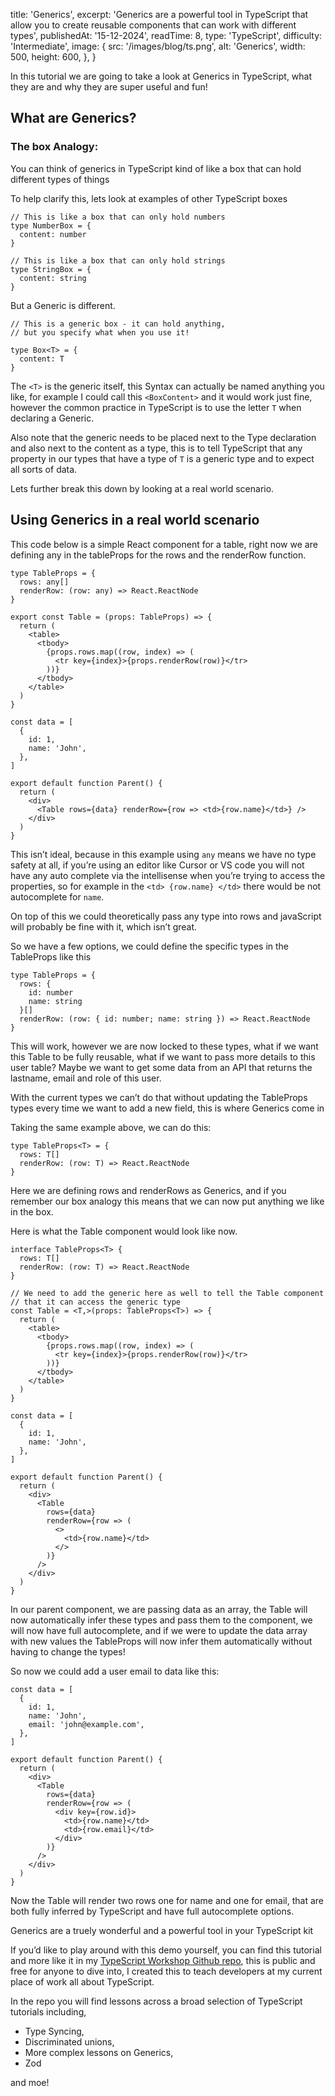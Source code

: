   title: 'Generics',
  excerpt:
    'Generics are a powerful tool in TypeScript that allow you to create reusable components that can work with different types',
  publishedAt: '15-12-2024',
  readTime: 8,
  type: 'TypeScript',
  difficulty: 'Intermediate',
  image: {
    src: '/images/blog/ts.png',
    alt: 'Generics',
    width: 500,
    height: 600,
  },
}

In this tutorial we are going to take a look at Generics in TypeScript, what they are and why they are super useful and fun!

## What are Generics?

### The box Analogy:

You can think of generics in TypeScript kind of like a box that can hold different types of things

To help clarify this, lets look at examples of other TypeScript boxes

```tsx
// This is like a box that can only hold numbers
type NumberBox = {
  content: number
}

// This is like a box that can only hold strings
type StringBox = {
  content: string
}
```

But a Generic is different.

```tsx
// This is a generic box - it can hold anything,
// but you specify what when you use it!

type Box<T> = {
  content: T
}
```

The `<T>` is the generic itself, this Syntax can actually be named anything you like, for example I could call this
`<BoxContent>` and it would work just fine, however the common practice in TypeScript is to use the
letter `T` when declaring a Generic.

Also note that the generic needs to be placed next to the Type
declaration and also next to the content as a type, this is to tell TypeScript that any property
in our types that have a type of `T` is a generic type and to expect all sorts of data.

Lets further break this down by looking at a real world scenario.

## Using Generics in a real world scenario

This code below is a simple React component for a table, right now we are defining any in the tableProps for the rows and the renderRow function.

```tsx
type TableProps = {
  rows: any[]
  renderRow: (row: any) => React.ReactNode
}

export const Table = (props: TableProps) => {
  return (
    <table>
      <tbody>
        {props.rows.map((row, index) => (
          <tr key={index}>{props.renderRow(row)}</tr>
        ))}
      </tbody>
    </table>
  )
}

const data = [
  {
    id: 1,
    name: 'John',
  },
]

export default function Parent() {
  return (
    <div>
      <Table rows={data} renderRow={row => <td>{row.name}</td>} />
    </div>
  )
}
```

This isn’t ideal, because in this example using `any` means we have no type safety at all, if you’re
using an editor like Cursor or VS code you will not have any auto complete via the intellisense when
you’re trying to access the properties, so for example in the `<td> {row.name} </td>` there would be not
autocomplete for `name`.

On top of this we could theoretically pass any type into rows and javaScript
will probably be fine with it, which isn’t great.

So we have a few options, we could define the specific types in the TableProps like this

```tsx
type TableProps = {
  rows: {
    id: number
    name: string
  }[]
  renderRow: (row: { id: number; name: string }) => React.ReactNode
}
```

This will work, however we are now locked to these types, what if we want this Table to be fully reusable, what if we want to pass more details to this user table? Maybe we want to get some data from an API that returns the lastname, email and role of this user.

With the current types we can’t do that without updating the TableProps types every time we want to add a new field, this is where Generics come in

Taking the same example above, we can do this:

```tsx
type TableProps<T> = {
  rows: T[]
  renderRow: (row: T) => React.ReactNode
}
```

Here we are defining rows and renderRows as Generics, and if you remember our box analogy this means that we can now put anything we like in the box.

Here is what the Table component would look like now.

```tsx
interface TableProps<T> {
  rows: T[]
  renderRow: (row: T) => React.ReactNode
}

// We need to add the generic here as well to tell the Table component
// that it can access the generic type
const Table = <T,>(props: TableProps<T>) => {
  return (
    <table>
      <tbody>
        {props.rows.map((row, index) => (
          <tr key={index}>{props.renderRow(row)}</tr>
        ))}
      </tbody>
    </table>
  )
}

const data = [
  {
    id: 1,
    name: 'John',
  },
]

export default function Parent() {
  return (
    <div>
      <Table
        rows={data}
        renderRow={row => (
          <>
            <td>{row.name}</td>
          </>
        )}
      />
    </div>
  )
}
```

In our parent component, we are passing data as an array, the Table will now automatically infer these types and pass them to the component, we will now have full autocomplete, and if we were to update the data array with new values the TableProps will now infer them automatically without having to change the types!

So now we could add a user email to data like this:

```tsx
const data = [
  {
    id: 1,
    name: 'John',
    email: 'john@example.com',
  },
]

export default function Parent() {
  return (
    <div>
      <Table
        rows={data}
        renderRow={row => (
          <div key={row.id}>
            <td>{row.name}</td>
            <td>{row.email}</td>
          </div>
        )}
      />
    </div>
  )
}
```

Now the Table will render two rows one for name and one for email, that are both fully inferred by TypeScript and have full autocomplete options.

Generics are a truely wonderful and a powerful tool in your TypeScript kit

If you’d like to play around with this demo yourself, you can find this tutorial and more like it in my [TypeScript Workshop Github repo](https://github.com/Dealsy/TypeScript-Workshop), this is public and free for anyone to dive into, I created this to teach developers at my current place of work all about TypeScript.

In the repo you will find lessons across a broad selection of TypeScript tutorials including,

- Type Syncing,
- Discriminated unions,
- More complex lessons on Generics,
- Zod

and moe!
